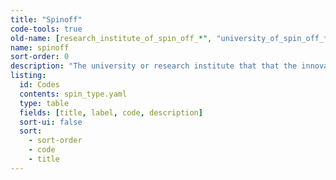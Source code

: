 ```yaml
---
title: "Spinoff"
code-tools: true
old-name: [research_institute_of_spin_off_*", "university_of_spin_off_*"]
name: spinoff
sort-order: 0
description: "The university or research institute that that the innovation spun off from"
listing:
  id: Codes
  contents: spin_type.yaml
  type: table
  fields: [title, label, code, description]
  sort-ui: false
  sort:
    - sort-order
    - code
    - title
---
```


:::{ #Codes }
:::
